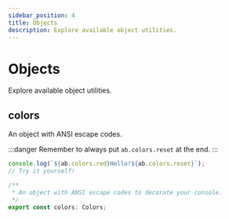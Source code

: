 ```yaml
---
sidebar_position: 4
title: Objects
description: Explore available object utilities.
---
```


# Objects

Explore available object utilities.

## colors

An object with ANSI escape codes.

:::danger
Remember to always put `ab.colors.reset` at the end.
:::

```js
console.log(`${ab.colors.red}Hello!${ab.colors.reset}`);
// Try it yourself!
```

```ts
/**
 * An object with ANSI escape codes to decorate your console.
 */
export const colors: Colors;
```
